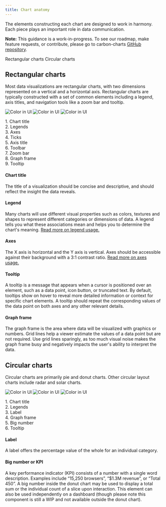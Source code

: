 ```yaml
---
title: Chart anatomy
---
```


<PageDescription>

The elements constructing each chart are designed to work in harmony. Each piece plays an important role in data communication.

</PageDescription>

<InlineNotification>

**Note:** This guidance is a work-in-progress. To see our roadmap, make feature requests, or contribute, please go to carbon-charts [GitHub repository](https://github.com/carbon-design-system/carbon-charts).

</InlineNotification>

<AnchorLinks>

<AnchorLink>Rectangular charts</AnchorLink>
<AnchorLink>Circular charts</AnchorLink>

</AnchorLinks>

## Rectangular charts

Most data visualizations are rectangular charts, with two dimensions represented on a vertical and a horizontal axis. Rectangular charts are typically constructed with a set of common elements including a legend, axis titles, and navigation tools like a zoom bar and tooltip.

<Row>
<Column  colLg={8} colMd={8} colSm={4}>
<ArtDirection>

![Color in UI](images/chart-anatomy-1sm.png)
![Color in UI](images/chart-anatomy-1.png)
![Color in UI](images/chart-anatomy-1.png)

</ArtDirection>

<Caption></Caption>
</Column>

<Column colLg={2} colMd={2} colSm={2} offsetLg={1}>
  <Aside>
    1. Chart title <Br/>
    2. Legends <Br/>
    3. Axes <Br/>
    4. Ticks <Br/>
    5. Axis title <Br/>
    6. Toolbar <Br/>
    7. Zoom bar <Br/>
    8. Graph frame <Br/>
    9. Tooltip <Br/>
  </Aside>
</Column>
</Row>

#### Chart title

The title of a visualization should be concise and descriptive, and should reflect the insight the data reveals.

#### Legend

Many charts will use different visual properties such as colors, textures and shapes to represent different categories or dimensions of data. A legend tells you what these associations mean and helps you to determine the chart's meaning. [Read more on legend usage.](../data-visualization/legends)

#### Axes

The X axis is horizontal and the Y axis is vertical. Axes should be accessible against their background with a 3:1 contrast ratio. [Read more on axes usage.](../data-visualization/axis-and-labels)

#### Tooltip

A tooltip is a message that appears when a cursor is positioned over an element, such as a data point, icon button, or truncated text. By default, tooltips show on hover to reveal more detailed information or context for specific chart elements. A tooltip should repeat the corresponding values of the data point on both axes and any other relevant details.

#### Graph frame

The graph frame is the area where data will be visualized with graphics or numbers. Grid lines help a viewer estimate the values of a data point but are not required. Use grid lines sparingly, as too much visual noise makes the graph frame busy and negatively impacts the user's ability to interpret the data.

## Circular charts

Circular charts are primarily pie and donut charts. Other circular layout charts include radar and solar charts.

<Row>
<Column  colLg={8} colMd={8} colSm={4}>
<ArtDirection>

![Color in UI](images/chart-anatomy-2sm.png)
![Color in UI](images/chart-anatomy-2.png)
![Color in UI](images/chart-anatomy-2.png)

</ArtDirection>
<Caption></Caption>
</Column>

<Column colLg={2} colMd={2} colSm={2} offsetLg={1}>
  <Aside>
    1. Chart title <Br/>
    2. Legends <Br/>
    3. Label <Br/>
    4. Graph frame <Br/>
    5. Big number <Br/>
    6. Tooltip <Br/>
  </Aside>
</Column>
</Row>

#### Label

A label offers the percentage value of the whole for an individual category.

#### Big number or KPI

A key performance indicator (KPI) consists of a number with a single word description. Examples include “15,250 browsers”, “\$1.3M revenue”, or “Total 450”. A big number inside the donut chart may be used to display a total sum or the individual count of a slice upon interaction. This element can also be used independently on a dashboard (though please note this component is still a WIP and not available outside the donut chart).

